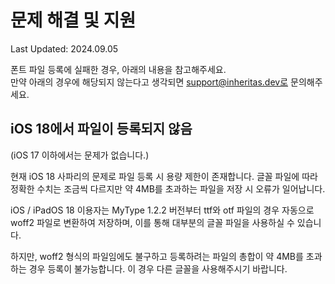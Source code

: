 
# 문제 해결 및 지원

<div style={{ textAlign: 'right' }}>
  Last Updated: 2024.09.05
</div>

폰트 파일 등록에 실패한 경우, 아래의 내용을 참고해주세요.  
만약 아래의 경우에 해당되지 않는다고 생각되면 support@inheritas.dev로 문의해주세요.

## iOS 18에서 파일이 등록되지 않음

(iOS 17 이하에서는 문제가 없습니다.)

현재 iOS 18 사파리의 문제로 파일 등록 시 용량 제한이 존재합니다. 글꼴 파일에 따라 정확한 수치는 조금씩 다르지만 약 4MB를 초과하는 파일을 저장 시 오류가 일어납니다.  

iOS / iPadOS 18 이용자는 MyType 1.2.2 버전부터 ttf와 otf 파일의 경우 자동으로 woff2 파일로 변환하여 저장하며, 이를 통해 대부분의 글꼴 파일을 사용하실 수 있습니다.  

하지만, woff2 형식의 파일임에도 불구하고 등록하려는 파일의 총합이 약 4MB를 초과하는 경우 등록이 불가능합니다. 이 경우 다른 글꼴을 사용해주시기 바랍니다.